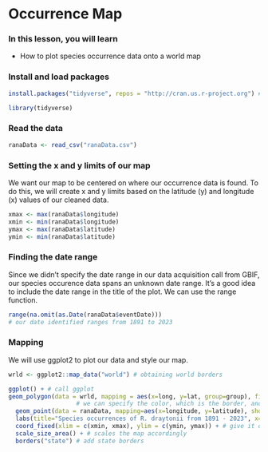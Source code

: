 # Occurrence Map

### In this lesson, you will learn

-  How to plot species occurrence data onto a world map

### Install and load packages
```r
install.packages("tidyverse", repos = "http://cran.us.r-project.org") #includes ggplot
```

```r
library(tidyverse)
```


### Read the data 
```r
ranaData <- read_csv("ranaData.csv")
```


### Setting the x and y limits of our map

We want our map to be centered on where our occurrence data is found. To do this, we will create x and y limits based on the latitude (y) and longitude (x) values of our cleaned data. 

```r

xmax <- max(ranaData$longitude) 
xmin <- min(ranaData$longitude) 
ymax <- max(ranaData$latitude) 
ymin <- min(ranaData$latitude)

```

### Finding the date range

Since we didn't specify the date range in our data acquisition call from GBIF, our species occurence data spans an unknown date range. It's a good idea to include the date range in the title of the plot. We can use the range function.

```r
range(na.omit(as.Date(ranaData$eventDate)))
# our date identified ranges from 1891 to 2023
```

### Mapping

We will use ggplot2 to plot our data and style our map. 

```r
wrld <- ggplot2::map_data("world") # obtaining world borders

ggplot() + # call ggplot
geom_polygon(data = wrld, mapping = aes(x=long, y=lat, group=group), fill="grey75", colour = "grey60") + # add world shapes, which are polygons stored in the df wrld
                   # we can specify the color, which is the border, and the fill, which is                      the inside of the shape
  geom_point(data = ranaData, mapping=aes(x=longitude, y=latitude), show.legend=FALSE) + # our lat/long data are points on an x/y grid. We suppress the legend. 
  labs(title="Species occurrences of R. draytonii from 1891 - 2023", x="longitude", y="latitude") + # add labels to the graph
  coord_fixed(xlim = c(xmin, xmax), ylim = c(ymin, ymax)) + # give it our x and y limits to center the graph
  scale_size_area() + # scales the map accordingly 
  borders("state") # add state borders 

```

